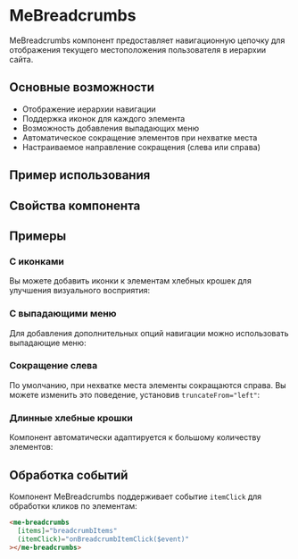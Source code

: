 

<Meta title="Components/MeBreadcrumbs" component={MeBreadcrumbsComponent} />

# MeBreadcrumbs

MeBreadcrumbs компонент предоставляет навигационную цепочку для отображения текущего местоположения пользователя в иерархии сайта.

## Основные возможности

- Отображение иерархии навигации
- Поддержка иконок для каждого элемента
- Возможность добавления выпадающих меню
- Автоматическое сокращение элементов при нехватке места
- Настраиваемое направление сокращения (слева или справа)

## Пример использования

<Story story={BreadcrumbsStories.Default} />

## Свойства компонента

<ArgsTable of={MeBreadcrumbsComponent} />

## Примеры

### С иконками

Вы можете добавить иконки к элементам хлебных крошек для улучшения визуального восприятия:

<Story story={BreadcrumbsStories.WithIcons} />

### С выпадающими меню

Для добавления дополнительных опций навигации можно использовать выпадающие меню:

<Story story={BreadcrumbsStories.WithDropdowns} />

### Сокращение слева

По умолчанию, при нехватке места элементы сокращаются справа. Вы можете изменить это поведение, установив `truncateFrom="left"`:

<Story story={BreadcrumbsStories.TruncateFromLeft} />

### Длинные хлебные крошки

Компонент автоматически адаптируется к большому количеству элементов:

<Story story={BreadcrumbsStories.LongBreadcrumbs} />

## Обработка событий

Компонент MeBreadcrumbs поддерживает событие `itemClick` для обработки кликов по элементам:

```html
<me-breadcrumbs
  [items]="breadcrumbItems"
  (itemClick)="onBreadcrumbItemClick($event)"
></me-breadcrumbs>
